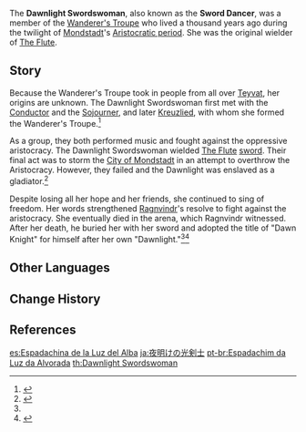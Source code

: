 {{Character Infobox
|type             = Mentioned
|region           = Mondstadt
|deceased         = Past
|affiliation      = Wanderer's Troupe (Faction)
|affiliationLabel = Wanderer's Troupe
}}
{{Quote|Wherefore do you place their lives on a pedestal?<br>If you claim to know the wind as your companion,<br>Then did you not once know freedom, too?|The Dawnlight Swordswoman, to [[Ragnvindr]]<ref name="BotS">{{Ref/Book|Ballads of the Squire}}</ref>}}
The '''Dawnlight Swordswoman''', also known as the '''Sword Dancer''', was a member of the [[Wanderer's Troupe (Faction)|Wanderer's Troupe]] who lived a thousand years ago during the twilight of [[Mondstadt]]'s [[Timeline|Aristocratic period]]. She was the original wielder of [[The Flute]].

==Story==
Because the Wanderer's Troupe took in people from all over [[Teyvat]], her origins are unknown. The Dawnlight Swordswoman first met with the [[Conductor]] and the [[Sojourner]], and later [[Kreuzlied]], with whom she formed the Wanderer's Troupe.<ref>{{Ref/Arti|Goblet of the Sojourner}}</ref>

As a group, they both performed music and fought against the oppressive aristocracy. The Dawnlight Swordswoman wielded [[The Flute]] [[sword]]. Their final act was to storm the [[City of Mondstadt]] in an attempt to overthrow the Aristocracy. However, they failed and the Dawnlight was enslaved as a gladiator.<ref>{{Ref/ArtiSet|Wanderer's Troupe}}</ref>

Despite losing all her hope and her friends, she continued to sing of freedom. Her words strengthened [[Ragnvindr]]'s resolve to fight against the aristocracy. She eventually died in the arena, which Ragnvindr witnessed. After her death, he buried her with her sword and adopted the title of "Dawn Knight" for himself after her own "Dawnlight."<ref name="BotS" /><ref>{{Ref/Weapon|The Flute|Lore}}</ref>

==Other Languages==
{{Other Languages
|en       = Dawnlight Swordswoman
|zhs      = 宛若晨光的剑士
|zhs_rm   = Wǎnruò Chénguāng de Jiànshì
|zht      = 宛若晨光的劍士
|zht_rm   = Wǎnruò Chénguāng de Jiànshì
|zh_tl    = Dawnlight-Like Swordfighter
|ja       = 夜明けの光剣士
|ja_rm    = Yoake no Hikari Kenshi{{Assumed}}
|ja_tl    = Light Swordfighter of the Dawn
|ko       = 아침<->의 {{tt|검사|劍士}}
|ko_tl    = Swordfighter of the Morning
|es       = Espadachina de la Luz del Alba
|es_tl    = Dawnlight Swordswoman
|fr       = Épée du Matin
|fr_tl    = Sword of the Morning
|ru       = Рассветная воительница
|ru_tl    = Dawn Warrior
|ru_note  = {{ru|Воительница|tl=Warrior}} is a feminine noun.
|th       = นักดาบหญิงแห่งแสงอรุณ
|th_rm    = Nak dap ying haeng saengorun
|th_tl    = 
|vi       = {{tt|Kiếm Sĩ|劍士}} {{tt|Như|如}} {{tt|Ánh|映}} {{tt|Ban|班}} Mai
|vi_tl    = 
|de       = Schwerttänzerin des Morgenlichts
|de_tl    = Sword Dancer of the Morning Light
|id       = Dawnlight Swordswoman
|pt       = Espadachim da Luz da Alvorada
|pt_tl    = 
|tr       = Seher Işığının Kılıç Ustası
|tr_tl    = 
|it       = Spadaccina della Luce del mattino
|it_tl    = 
}}

==Change History==
{{Change History|introduced=1.0}}

==References==
{{Reflist}}

[[es:Espadachina de la Luz del Alba]]
[[ja:夜明けの光剣士]]
[[pt-br:Espadachim da Luz da Alvorada]]
[[th:Dawnlight Swordswoman]]